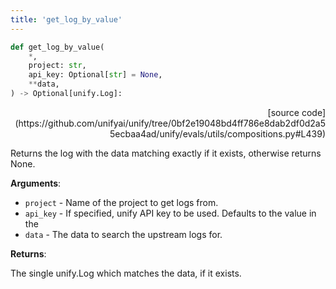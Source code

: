 ```yaml
---
title: 'get_log_by_value'
---
```


```python
def get_log_by_value(
    *,
    project: str,
    api_key: Optional[str] = None,
    **data,
) -> Optional[unify.Log]:
```

<p align="right">[source code](https://github.com/unifyai/unify/tree/0bf2e19048bd4ff786e8dab2df0d2a55ecbaa4ad/unify/evals/utils/compositions.py#L439)</p>

Returns the log with the data matching exactly if it exists,
otherwise returns None.

**Arguments**:

- `project` - Name of the project to get logs from.
- `api_key` - If specified, unify API key to be used. Defaults to the value in the
- `data` - The data to search the upstream logs for.



**Returns**:

The single unify.Log which matches the data, if it exists.